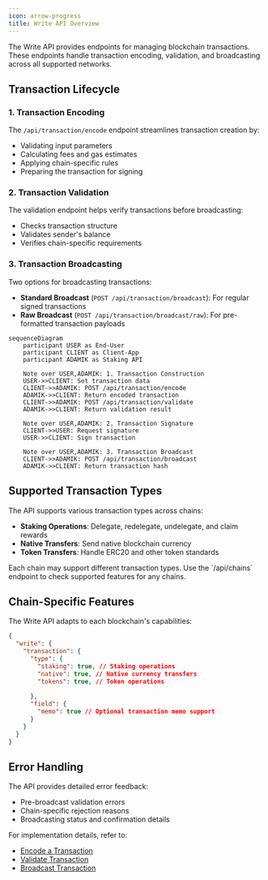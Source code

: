 ```yaml
---
icon: arrow-progress
title: Write API Overview
---
```


The Write API provides endpoints for managing blockchain transactions. These endpoints handle transaction encoding, validation, and broadcasting across all supported networks.

## Transaction Lifecycle

### 1. Transaction Encoding

The `/api/transaction/encode` endpoint streamlines transaction creation by:

- Validating input parameters
- Calculating fees and gas estimates
- Applying chain-specific rules
- Preparing the transaction for signing

### 2. Transaction Validation

The validation endpoint helps verify transactions before broadcasting:

- Checks transaction structure
- Validates sender's balance
- Verifies chain-specific requirements

### 3. Transaction Broadcasting

Two options for broadcasting transactions:

- **Standard Broadcast** (`POST /api/transaction/broadcast`): For regular signed transactions
- **Raw Broadcast** (`POST /api/transaction/broadcast/raw`): For pre-formatted transaction payloads

```mermaid
sequenceDiagram
    participant USER as End-User
    participant CLIENT as Client-App
    participant ADAMIK as Staking API

    Note over USER,ADAMIK: 1. Transaction Construction
    USER->>CLIENT: Set transaction data
    CLIENT->>ADAMIK: POST /api/transaction/encode
    ADAMIK->>CLIENT: Return encoded transaction
    CLIENT->>ADAMIK: POST /api/transaction/validate
    ADAMIK->>CLIENT: Return validation result

    Note over USER,ADAMIK: 2. Transaction Signature
    CLIENT->>USER: Request signature
    USER->>CLIENT: Sign transaction

    Note over USER,ADAMIK: 3. Transaction Broadcast
    CLIENT->>ADAMIK: POST /api/transaction/broadcast
    ADAMIK->>CLIENT: Return transaction hash
```

## Supported Transaction Types

The API supports various transaction types across chains:

- **Staking Operations**: Delegate, redelegate, undelegate, and claim rewards
- **Native Transfers**: Send native blockchain currency
- **Token Transfers**: Handle ERC20 and other token standards

<Info>
  Each chain may support different transaction types. Use the `/api/chains`
  endpoint to check supported features for any chains.
</Info>

## Chain-Specific Features

The Write API adapts to each blockchain's capabilities:

```json
{
  "write": {
    "transaction": {
      "type": {
        "staking": true, // Staking operations
        "native": true, // Native currency transfers
        "tokens": true, // Token operations
       
      },
      "field": {
        "memo": true // Optional transaction memo support
      }
    }
  }
}
```

## Error Handling

The API provides detailed error feedback:

- Pre-broadcast validation errors
- Chain-specific rejection reasons
- Broadcasting status and confirmation details

For implementation details, refer to:

- [Encode a Transaction](../api-reference/current/transaction/encode-a-transaction)
- [Validate Transaction](../api-reference/current/transaction/validate-transaction)
- [Broadcast Transaction](../api-reference/current/transaction/broadcast-transaction)
